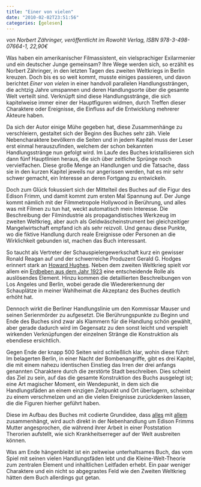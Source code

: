 ```yaml
---
title: "Einer von vielen"
date: "2010-02-02T23:51:56"
categories: [gelesen]
---
```


*von Norbert Zähringer,
veröffentlicht im Rowohlt Verlag, ISBN 978-3-498-07664-1, 22,90€*

Was haben ein amerikanischer Filmassistent, ein vielsprachiger Exilarmenier und ein deutscher Junge gemeinsam? Ihre Wege werden sich, so erzählt es Norbert Zähringer, in den letzten Tagen des zweiten Weltkriegs in Berlin kreuzen. Doch bis es so weit kommt, musste einiges passieren, und davon berichtet *Einer von vielen* in einer handvoll parallelen Handlungssträngen, die achtzig Jahre umspannen und deren Handlungsorte über die gesamte Welt verteilt sind. Verknüpft sind diese Handlungsstränge, die sich kapitelweise immer einer der Hauptfiguren widmen, durch Treffen dieser Charaktere oder Ereignisse, die Einfluss auf die Entwicklung mehrerer Akteure haben.

Da sich der Autor einige Mühe gegeben hat, diese Zusammenhänge zu verschleiern, gestaltet sich der Beginn des Buches sehr zäh. Viele Nebencharaktere bevölkern die Seiten und in jedem Kapitel muss der Leser erst einmal herauszufinden, welchem der schon bekannten Handlungsstränge nun gefolgt wird. Im Laufe des Buches kristallisieren sich dann fünf Hauptlinien heraus, die sich über zeitliche Sprünge noch vervielfachen. Diese große Menge an Handlungen und die Tatsache, dass sie in den kurzen Kapitel jeweils nur angerissen werden, hat es mir sehr schwer gemacht, ein Interesse an deren Fortgang zu entwickeln. 

Doch zum Glück fokussiert sich der Mittelteil des Buches auf die Figur des Edison Frimm, und damit kommt zum ersten Mal Spannung auf. Der Junge kommt nämlich mit der Filmmetropole Hollywood in Berührung, und alles was mit Filmen zu tun hat, weckt automatisch mein Interesse. Die Beschreibung der Filmindustrie als propagandistisches Werkzeug im zweiten Weltkrieg, aber auch als Geldwäscheinstrument bei gleichzeitiger Mangelwirtschaft empfand ich als sehr reizvoll. Und genau diese Punkte, wo die fiktive Handlung durch reale Ereignisse oder Personen an die Wirklichkeit gebunden ist, machen das Buch interessant.

So taucht als Vertreter der Schauspielergewerkschaft kurz ein gewisser Ronald Reagan auf und der schwerreiche Produzent Gerald G. Hodges erinnert stark an [Howard Hughes](/blog/2005/02/07/the-aviator/). Neben dem zweiten Weltkrieg spielt vor allem ein [Erdbeben aus dem Jahr 1923](http://de.wikipedia.org/wiki/Großes_Kantō-Erdbeben_1923) eine entscheidende Rolle als auslösendes Element. Hinzu kommen die detaillierten Beschreibungen von Los Angeles und Berlin, wobei gerade die Wiedererkennung der Schauplätze in meiner Wahlheimat die Akzeptanz des Buches deutlich erhöht hat. 

Dennoch wirkt die Berliner Handlungslinie um den Kommissar Mauser und seinen Serienmörder zu aufgesetzt. Die Berührungspunkte zu Beginn und Ende des Buches sind zwar als Klammern für die Handlung schön gewählt, aber gerade dadurch wird im Gegensatz zu den sonst leicht und verspielt wirkenden Verknüpfungen der einzelnen Stränge die Konstruktion als ebendiese ersichtlich.

Gegen Ende der knapp 500 Seiten wird schließlich klar, wohin diese führt: Im belagerten Berlin, in einer Nacht der Bombenangriffe, gibt es drei Kapitel, die mit einem nahezu identischen Einstieg das Irren der drei anfangs genannten Charaktere durch die zerstörte Stadt beschreiben. Dies scheint das Ziel zu sein, auf das die gesamte Konstruktion des Buchs ausgelegt ist; eine Art magischer Moment, ein Wendepunkt, in dem sich die Handlungsfäden an einem einzigen Zeitpunkt und Ort überlagern, scheinbar zu einem verschmelzen und an die vielen Ereignisse zurückdenken lassen, die die Figuren hierher geführt haben.

Diese im Aufbau des Buches mit codierte Grundidee, dass [alles](http://de.wikipedia.org/wiki/Schmetterlingseffekt) mit [allem](http://de.wikipedia.org/wiki/Kleine-Welt-Phänomen) zusammenhängt, wird auch direkt in der Nebenhandlung um Edison Frimms Mutter angesprochen, die während ihrer Arbeit in einer Poststation Therorien aufstellt, wie sich Krankheitserreger auf der Welt ausbreiten können.

Was am Ende hängenbleibt ist ein zeitweise unterhaltsames Buch, das vom Spiel mit seinen vielen Handlungsfäden lebt und die Kleine-Welt-Theorie zum zentralen Element und inhaltlichen Leitfaden erhebt. Ein paar weniger Charaktere und ein nicht so abgegrastes Feld wie den Zweiten Weltkrieg hätten dem Buch allerdings gut getan.
